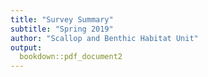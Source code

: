 ```yaml
--- 
title: "Survey Summary"
subtitle: "Spring 2019"
author: "Scallop and Benthic Habitat Unit"
output: 
  bookdown::pdf_document2
---
```

